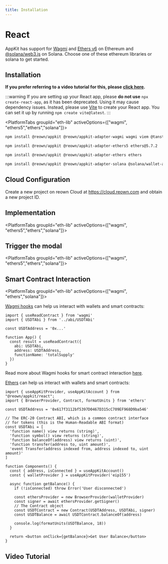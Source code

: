 ```yaml
---
title: Installation
---
```







# React

AppKit has support for [Wagmi](https://wagmi.sh/) and [Ethers v6](https://docs.ethers.org/v6/) on Ethereum and [@solana/web3.js](https://solana-labs.github.io/solana-web3.js/) on Solana.
Choose one of these ethereum libraries or solana to get started.

## Installation

**If you prefer referring to a video tutorial for this, please [click here](#video-tutorial).**

:::warning
If you are setting up your React app, please **do not use** `npx create-react-app`, as it has been deprecated. Using it may cause dependency issues. 
Instead, please use [Vite](https://vitejs.dev/guide/#scaffolding-your-first-vite-project) to create your React app. You can set it up by running `npm create vite@latest`.
:::

<PlatformTabs groupId="eth-lib" activeOptions={["wagmi", "ethers5","ethers","solana"]}>
<PlatformTabItem value="wagmi">

```bash npm2yarn
npm install @reown/appkit @reown/appkit-adapter-wagmi wagmi viem @tanstack/react-query
```

</PlatformTabItem>
<PlatformTabItem value="ethers5">

```bash npm2yarn
npm install @reown/appkit @reown/appkit-adapter-ethers5 ethers@5.7.2
```

</PlatformTabItem>
<PlatformTabItem value="ethers">

```bash npm2yarn
npm install @reown/appkit @reown/appkit-adapter-ethers ethers
```

</PlatformTabItem>
<PlatformTabItem value="solana">

```bash npm2yarn
npm install @reown/appkit @reown/appkit-adapter-solana @solana/wallet-adapter-wallets
```

</PlatformTabItem>
</PlatformTabs>

## Cloud Configuration

Create a new project on reown Cloud at https://cloud.reown.com and obtain a new project ID.

<CloudBanner />

## Implementation

<PlatformTabs groupId="eth-lib" activeOptions={["wagmi", "ethers5","ethers","solana"]}>
<PlatformTabItem value="wagmi">

<WagmiImplementation />

</PlatformTabItem>
<PlatformTabItem value="ethers5">

<Ethers5Implementation />

</PlatformTabItem>
<PlatformTabItem value="ethers">

<EthersImplementation />

</PlatformTabItem>
<PlatformTabItem value="solana">

<SolanaImplementation />

</PlatformTabItem>
</PlatformTabs>

## Trigger the modal

<PlatformTabs groupId="eth-lib" activeOptions={["wagmi", "ethers5","ethers","solana"]}>
<PlatformTabItem value="wagmi">

<WagmiModal />

</PlatformTabItem>
<PlatformTabItem value="ethers5">

<Ethers5Modal />

</PlatformTabItem>
<PlatformTabItem value="ethers">

<EthersModal />

</PlatformTabItem>
<PlatformTabItem value="solana">

<SolanaModal />

</PlatformTabItem>
</PlatformTabs>

## Smart Contract Interaction

<PlatformTabs groupId="eth-lib" activeOptions={["wagmi", "ethers","solana"]}>
<PlatformTabItem value="wagmi">

[Wagmi hooks](https://wagmi.sh/react/api/hooks/useReadContract) can help us interact with wallets and smart contracts:

```tsx
import { useReadContract } from 'wagmi'
import { USDTAbi } from '../abi/USDTAbi'

const USDTAddress = '0x...'

function App() {
  const result = useReadContract({
    abi: USDTAbi,
    address: USDTAddress,
    functionName: 'totalSupply'
  })
}
```

Read more about Wagmi hooks for smart contract interaction [here](https://wagmi.sh/react/hooks/useReadContract).

</PlatformTabItem>
<PlatformTabItem value="ethers">

[Ethers](https://docs.ethers.org/v6/) can help us interact with wallets and smart contracts:

```tsx
import { useAppKitProvider, useAppKitAccount } from "@reown/appkit/react";
import { BrowserProvider, Contract, formatUnits } from 'ethers'

const USDTAddress = '0x617f3112bf5397D0467D315cC709EF968D9ba546'

// The ERC-20 Contract ABI, which is a common contract interface
// for tokens (this is the Human-Readable ABI format)
const USDTAbi = [
  'function name() view returns (string)',
  'function symbol() view returns (string)',
  'function balanceOf(address) view returns (uint)',
  'function transfer(address to, uint amount)',
  'event Transfer(address indexed from, address indexed to, uint amount)'
]

function Components() {
  const { address, isConnected } = useAppKitAccount()
  const { walletProvider } = useAppKitProvider('eip155')

  async function getBalance() {
    if (!isConnected) throw Error('User disconnected')

    const ethersProvider = new BrowserProvider(walletProvider)
    const signer = await ethersProvider.getSigner()
    // The Contract object
    const USDTContract = new Contract(USDTAddress, USDTAbi, signer)
    const USDTBalance = await USDTContract.balanceOf(address)

    console.log(formatUnits(USDTBalance, 18))
  }

  return <button onClick={getBalance}>Get User Balance</button>
}
```

</PlatformTabItem>
<PlatformTabItem value="solana">
  <SolanaPrograms />
</PlatformTabItem>

</PlatformTabs>

## Video Tutorial

<YoutubeEmbed videoId="lxTGqXh7LiA" />

